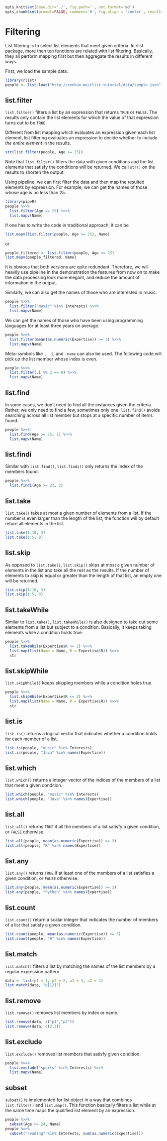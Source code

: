 ```r
opts_knit$set(base.dir='./', fig.path='', out.format='md')
opts_chunk$set(prompt=FALSE, comment='#', fig.align = 'center', results='markup')
```

# Filtering

List filtering is to select list elements that meet given criteria. In rlist package, more than ten functions are related with list filtering. Basically, they all perform mapping first but then aggregate the results in different ways.

First, we load the sample data.

```r
library(rlist)
people <- list.load("http://renkun.me/rlist-tutorial/data/sample.json")
```

## list.filter

`list.filter()` filters a list by an expression that returns `TRUE` or `FALSE`. The results only contain the list elements for which the value of that expression turns out to be `TRUE`.

Different from list mapping which evaluates an expression given each list element, list filtering evaluates an expression to decide whether to include *the entire element* in the results.

```r
str(list.filter(people, Age >= 25))
```

Note that `list.filter()` filters the data with given conditions and the list elements that satisfy the conditions will be returned. We call `str()` on the results to shorten the output.

Using pipeline, we can first filter the data and then map the resulted elements by expression. For example, we can get the names of those whose age is no less than 25.

```r
library(pipeR)
people %>>%
  list.filter(Age >= 25) %>>%
  list.mapv(Name)
```

If one has to write the code in traditional approach, it can be 

```r
list.mapv(list.filter(people, Age >= 25), Name)
```

or 

```r
people_filtered <- list.filter(people, Age >= 25)
list.mapv(people_filtered, Name)
```

It is obvious that both versions are quite redundant. Therefore, we will heavily use pipeline in the demonstration the features from now on to make the data processing look more elegant, and reduce the amount of information in the output.

Similarly, we can also get the names of those who are interested in music.

```r
people %>>%
  list.filter("music" %in% Interests) %>>%
  list.mapv(Name)
```

We can get the names of those who have been using programming languages for at least three years on average.

```r
people %>>%
  list.filter(mean(as.numeric(Expertise)) >= 3) %>>%
  list.mapv(Name)
```

Meta-symbols like `.`, `.i`, and `.name` can also be used. The following code will pick up the list member whose index is even.

```r
people %>>%
  list.filter(.i %% 2 == 0) %>>%
  list.mapv(Name)
```

## list.find

In some cases, we don't need to find all the instances given the criteria. Rather, we only need to find a few, sometimes only one. `list.find()` avoids searching across all list member but stops at a specific number of items found.

```r
people %>>%
  list.find(Age >= 25, 1) %>>%
  list.mapv(Name)
```

## list.findi

Similar with `list.find()`, `list.findi()` only returns the index of the members found.

```r
people %>>%
  list.findi(Age >= 23, 2)
```

## list.take

`list.take()` takes at most a given number of elements from a list. If the number is even larger than the length of the list, the function will by default return all elements in the list.

```r
list.take(1:10, 3)
list.take(1:5, 8)
```

## list.skip

As opposed to `list.take()`, `list.skip()` skips at most a given number of elements in the list and take all the rest as the results. If the number of elements to skip is equal or greater than the length of that list, an empty one will be returned.

```r
list.skip(1:10, 3)
list.skip(1:5, 8)
```

## list.takeWhile

Similar to `list.take()`, `list.takeWhile()` is also designed to take out some elements from a list but subject to a condition. Basically, it keeps taking elements while a condition holds true.

```r
people %>>%
  list.takeWhile(Expertise$R >= 2) %>>%
  list.map(list(Name = Name, R = Expertise$R)) %>>%
  str
```

## list.skipWhile

`list.skipWhile()` keeps skipping members while a condition holds true.

```r
people %>>%
  list.skipWhile(Expertise$R <= 2) %>>%
  list.map(list(Name = Name, R = Expertise$R)) %>>%
  str
```

## list.is

`list.is()` returns a logical vector that indicates whether a condition holds for each member of a list.

```r
list.is(people, "music" %in% Interests)
list.is(people, "Java" %in% names(Expertise))
```

## list.which

`list.which()` returns a integer vector of the indices of the members of a list that meet a given condition.

```r
list.which(people, "music" %in% Interests)
list.which(people, "Java" %in% names(Expertise))
```

## list.all

`list.all()` returns `TRUE` if all the members of a list satisfy a given condition, or `FALSE` otherwise.

```r
list.all(people, mean(as.numeric(Expertise)) >= 3)
list.all(people, "R" %in% names(Expertise))
```

## list.any

`list.any()` returns `TRUE` if at least one of the members of a list satisfies a given condition, or `FALSE` otherwise.

```r
list.any(people, mean(as.numeric(Expertise)) >= 3)
list.any(people, "Python" %in% names(Expertise))
```

## list.count

`list.count()` return a scalar integer that indicates the number of members of a list that satisfy a given condition.

```r
list.count(people, mean(as.numeric(Expertise)) >= 3)
list.count(people, "R" %in% names(Expertise))
```

## list.match

`list.match()` filters a list by matching the names of the list members by a regular expression pattern.

```r
data <- list(p1 = 1, p2 = 2, a1 = 3, a2 = 4)
list.match(data, "p[12]")
```

## list.remove

`list.remove()` removes list members by index or name.

```r
list.remove(data, c("p1","p2"))
list.remove(data, c(2,3))
```

## list.exclude

`list.exclude()` removes list members that satisfy given condition.

```r
people %>>%
  list.exclude("sports" %in% Interests) %>>%
  list.mapv(Name)
```

## subset

`subset()` is implemented for list object in a way that combines `list.filter()` and `list.map()`. This function basically filters a list while at the same time maps the qualified list element by an expression.

```r
people %>>%
  subset(Age >= 24, Name)
people %>>%
  subset("reading" %in% Interests, sum(as.numeric(Expertise)))
```
